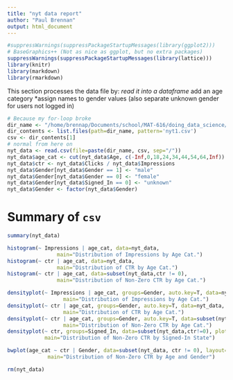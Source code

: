 ```yaml
---
title: "nyt data report"
author: "Paul Brennan"
output: html_document
---
```


```r
#suppressWarnings(suppressPackageStartupMessages(library(ggplot2)))
# BaseGraphics++ (Not as nice as ggplot, but no extra packages)
suppressWarnings(suppressPackageStartupMessages(library(lattice)))
library(knitr)
library(markdown)
library(rmarkdown)
```

This section processes the data file by:
*read it into a dataframe
*add an age category
*assign names to gender values (also separate unknown gender for users not logged in)
```r
# Because my for-loop broke
dir_name <- "/home/brennap/Documents/school/MAT-616/doing_data_science/dds_datasets/dds_ch2_nyt"
dir_contents <- list.files(path=dir_name, pattern='nyt1.csv')
csv <- dir_contents[1]
# normal from here on
nyt_data <- read.csv(file=paste(dir_name, csv, sep="/"))
nyt_data$age_cat <- cut(nyt_data$Age, c(-Inf,0,18,24,34,44,54,64,Inf))
nyt_data$ctr <- nyt_data$Clicks / nyt_data$Impressions
nyt_data$Gender[nyt_data$Gender == 1] <- "male"
nyt_data$Gender[nyt_data$Gender == 0] <- "female"
nyt_data$Gender[nyt_data$Signed_In == 0] <- "unknown"
nyt_data$Gender <- factor(nyt_data$Gender)
```

# Summary of `csv`
```r
summary(nyt_data)
```

```r
histogram(~ Impressions | age_cat, data=nyt_data,
                main="Distribution of Impressions by Age Cat.")
histogram(~ ctr | age_cat, data=nyt_data,
                main="Distribution of CTR by Age Cat.")
histogram(~ ctr | age_cat, data=subset(nyt_data,ctr != 0),
                main="Distribution of Non-Zero CTR by Age Cat.")

densityplot(~ Impressions | age_cat, groups=Gender, auto.key=T, data=nyt_data, plot.points=F,
                  main="Distribution of Impressions by Age Cat.")
densityplot(~ ctr | age_cat, groups=Gender, auto.key=T, data=nyt_data, plot.points=F,
                  main="Distribution of CTR by Age Cat.")
densityplot(~ ctr | age_cat, groups=Gender, auto.key=T, data=subset(nyt_data,ctr != 0), plot.points=F,
                  main="Distribution of Non-Zero CTR by Age Cat.")
densityplot(~ ctr, groups=Signed_In, data=subset(nyt_data,ctr!=0), plot.points=F, auto.key=T,
            main="Distribution of Non-Zero CTR by Signed-In State")

bwplot(age_cat ~ ctr | Gender, data=subset(nyt_data, ctr != 0), layout=c(1,3),
             main="Distribution of Non-Zero CTR by Age and Gender")

rm(nyt_data)
```